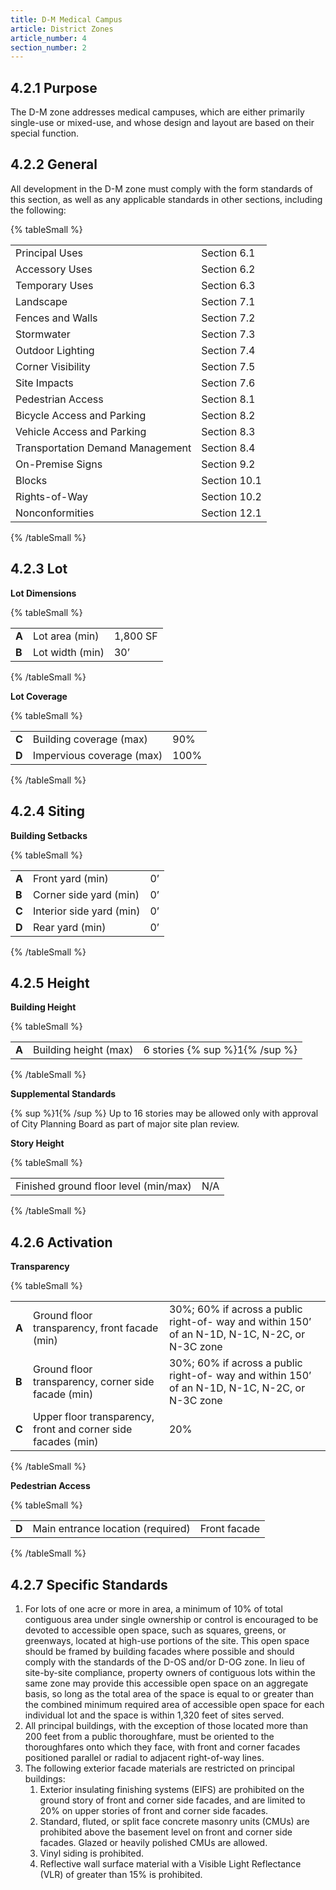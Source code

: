```yaml
---
title: D-M Medical Campus
article: District Zones
article_number: 4
section_number: 2
---
```


## 4.2.1 Purpose

The D-M zone addresses medical campuses, which are either primarily single-use or mixed-use, and whose design and layout are based on their special function.

## 4.2.2 General

All development in the D-M zone must comply with the form standards of this section, as well as any applicable standards in other sections, including the following:

{% tableSmall %}

|                                  |              |
| -------------------------------- | ------------ |
| Principal Uses                   | Section 6.1  |
| Accessory Uses                   | Section 6.2  |
| Temporary Uses                   | Section 6.3  |
| Landscape                        | Section 7.1  |
| Fences and Walls                 | Section 7.2  |
| Stormwater                       | Section 7.3  |
| Outdoor Lighting                 | Section 7.4  |
| Corner Visibility                | Section 7.5  |
| Site Impacts                     | Section 7.6  |
| Pedestrian Access                | Section 8.1  |
| Bicycle Access and Parking       | Section 8.2  |
| Vehicle Access and Parking       | Section 8.3  |
| Transportation Demand Management | Section 8.4  |
| On-Premise Signs                 | Section 9.2  |
| Blocks                           | Section 10.1 |
| Rights-of-Way                    | Section 10.2 |
| Nonconformities                  | Section 12.1 |

{% /tableSmall %}

## 4.2.3 Lot

**Lot Dimensions**

{% tableSmall %}

|       |                 |          |
| ----- | --------------- | -------- |
| **A** | Lot area (min)  | 1,800 SF |
| **B** | Lot width (min) | 30’      |

{% /tableSmall %}

**Lot Coverage**

{% tableSmall %}

|       |                           |      |
| ----- | ------------------------- | ---- |
| **C** | Building coverage (max)   | 90%  |
| **D** | Impervious coverage (max) | 100% |

{% /tableSmall %}

## 4.2.4 Siting

**Building Setbacks**

{% tableSmall %}

|       |                          |     |
| ----- | ------------------------ | --- |
| **A** | Front yard (min)         | 0’  |
| **B** | Corner side yard (min)   | 0’  |
| **C** | Interior side yard (min) | 0’  |
| **D** | Rear yard (min)          | 0’  |

{% /tableSmall %}

## 4.2.5 Height

**Building Height**

{% tableSmall %}

|       |                       |                                |
| ----- | --------------------- | ------------------------------ |
| **A** | Building height (max) | 6 stories {% sup %}1{% /sup %} |

{% /tableSmall %}

**Supplemental Standards**

{% sup %}1{% /sup %} Up to 16 stories may be allowed only with approval of City Planning Board as part of major site plan review.

**Story Height**

{% tableSmall %}

|                                       |     |
| ------------------------------------- | --- |
| Finished ground floor level (min/max) | N/A |

{% /tableSmall %}

## 4.2.6 Activation

**Transparency**

{% tableSmall %}

|       |                                                               |                                                                                                |
| ----- | ------------------------------------------------------------- | ---------------------------------------------------------------------------------------------- |
| **A** | Ground floor transparency, front facade (min)                 | 30%; 60% if across a public right-of- way and within 150’ of an N-1D, N-1C, N-2C, or N-3C zone |
| **B** | Ground floor transparency, corner side facade (min)           | 30%; 60% if across a public right-of- way and within 150’ of an N-1D, N-1C, N-2C, or N-3C zone |
| **C** | Upper floor transparency, front and corner side facades (min) | 20%                                                                                            |

{% /tableSmall %}

**Pedestrian Access**

{% tableSmall %}

|       |                                   |              |
| ----- | --------------------------------- | ------------ |
| **D** | Main entrance location (required) | Front facade |

{% /tableSmall %}

## 4.2.7 Specific Standards

1. For lots of one acre or more in area, a minimum of 10% of total contiguous area under single
   ownership or control is encouraged to be devoted to accessible open space, such as squares, greens, or greenways, located at high-use portions of the site. This open space should be framed
   by building facades where possible and should comply with the standards of the D-OS and/or D-OG zone. In lieu of site-by-site compliance, property owners of contiguous lots within the same zone may provide this accessible open space on an aggregate basis, so long as the total area of the space is equal to or greater than the combined minimum required area of accessible open space for each individual lot and the space is within 1,320 feet of sites served.
2. All principal buildings, with the exception of those located more than 200 feet from a public
   thoroughfare, must be oriented to the thoroughfares onto which they face, with front and corner facades positioned parallel or radial to adjacent right-of-way lines.
3. The following exterior facade materials are restricted on principal buildings:
   1. Exterior insulating finishing systems (EIFS) are prohibited on the ground story of front and corner side facades, and are limited to 20% on upper stories of front and corner side facades.
   2. Standard, fluted, or split face concrete masonry units (CMUs) are prohibited above the basement level on front and corner side facades. Glazed or heavily polished CMUs are allowed.
   3. Vinyl siding is prohibited.
   4. Reflective wall surface material with a Visible Light Reflectance (VLR) of greater than 15% is prohibited.
